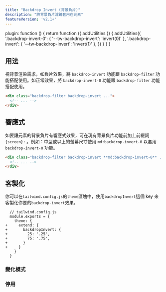 ```yaml
---
title: "Backdrop Invert (背景負片)"
description: "將背景負片濾鏡套用在元素"
featureVersion: 'v2.1+'
---
```



  plugin: function () {
    return function ({ addUtilities }) {
      addUtilities({
        '.backdrop-invert-0': { '--tw-backdrop-invert': 'invert(0)' },
        '.backdrop-invert': { '--tw-backdrop-invert': 'invert(1)' },
      })
    }
  }
}

## 用法

<!-- Use the `backdrop-invert` and `backdrop-invert-0` utilities alongside the `backdrop-filter` utility to whether an element should be rendered with inverted backdrop colors or normally. -->
視背景渲染需求，如負片效果，將 `backdrop-invert` 功能跟 `backdrop-filter` 功能搭配使用。如正常效果，將 `backdrop-invert-0` 功能跟 `backdrop-filter` 功能搭配使用。

```html
<div class="backdrop-filter backdrop-invert ...">
  <!-- ... -->
</div>
```

## 響應式

<!-- To control an element's backdrop invert filter at a specific breakpoint, add a `{screen}:` prefix to any existing backdrop invert utility. For example, use `md:backdrop-invert-0` to apply the `backdrop-invert-0` utility at only medium screen sizes and above. -->
如要讓元素的背景負片有響應式效果，可在現有背景負片功能前加上前綴詞 `{screen}:` 。例如：中型或以上的螢幕尺寸使用 `md:backdrop-invert-0` 以套用 `backdrop-invert-0` 功能。

```html
<div class="backdrop-filter backdrop-invert **md:backdrop-invert-0** ...">
  <!-- ... -->
</div>
```

<Responsive />

## 客製化
<!-- 
You can customize which `backdrop-invert` utilities are generated using the `backdropInvert` key in the `theme` section of your `tailwind.config.js` file. -->
你可以在`tailwind.config.js`的`theme`區塊中，使用`backdropInvert`這個 key 來客製化你要的`backdrop-invert`效果。

```diff-js
  // tailwind.config.js
  module.exports = {
    theme: {
+     extend: {
+       backdropInvert: {
+         25: '.25',
+         75: '.75',
+       }
+     }
    }
  }
```

<Customizing />

### 變化模式
<Variants plugin="backdropInvert" name="backdrop invert" />

### 停用

<Disabling plugin="backdropInvert" name="backdrop invert" />
